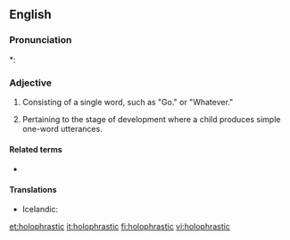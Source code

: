 ==English==

===Pronunciation===
*: {{rhymes|æstɪk|lang=en}}

===Adjective===
{{en-adj|-}}

# {{label|en|linguistics|of a sentence}} Consisting of a single word, such as "Go." or "Whatever."
# {{label|en|linguistics}} Pertaining to the stage of development where a child produces simple one-word utterances.

====Related terms====
* {{l|en|holophrasis}}

====Translations====
{{trans-top|consisting of a single word}}
* Icelandic: {{qualifier|a holophrastic word}} {{t|is|setningarorð|n}}
{{trans-mid}}
{{trans-bottom}}
{{trans-top|pertaining to the stage of development where a child produces simple one-word utterances}}
{{trans-mid}}
{{trans-bottom}}

[[et:holophrastic]]
[[it:holophrastic]]
[[fi:holophrastic]]
[[vi:holophrastic]]